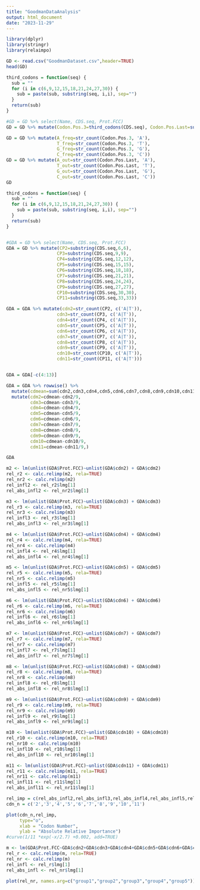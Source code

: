 ```yaml
---
title: "GoodmanDataAnalysis"
output: html_document
date: "2023-11-29"
---
```


```r
library(dplyr)
library(stringr)
library(relaimpo)

GD <- read.csv("GoodmanDataset.csv",header=TRUE)
head(GD)
```

```r
third_codons = function(seq) {
  sub = ""
  for (i in c(6,9,12,15,18,21,24,27,30)) {
    sub = paste(sub, substring(seq, i,i), sep="")
  }
  return(sub)
}

#GD = GD %>% select(Name, CDS.seq, Prot.FCC) 
GD = GD %>% mutate(Codon.Pos.3=third_codons(CDS.seq), Codon.Pos.Last=substring(CDS.seq,33,33))

GD = GD %>% mutate(A_freq=str_count(Codon.Pos.3, 'A'),
                   T_freq=str_count(Codon.Pos.3, 'T'),
                   G_freq=str_count(Codon.Pos.3, 'G'),
                   C_freq=str_count(Codon.Pos.3, 'C'))
GD = GD %>% mutate(A_out=str_count(Codon.Pos.Last, 'A'),
                   T_out=str_count(Codon.Pos.Last, 'T'),
                   G_out=str_count(Codon.Pos.Last, 'G'),
                   C_out=str_count(Codon.Pos.Last, 'C'))
GD
```

```r
third_codons = function(seq) {
  sub = ""
  for (i in c(6,9,12,15,18,21,24,27,30)) {
    sub = paste(sub, substring(seq, i,i), sep="")
  }
  return(sub)
}


#GDA = GD %>% select(Name, CDS.seq, Prot.FCC) 
GDA = GD %>% mutate(CP2=substring(CDS.seq,6,6),
                   CP3=substring(CDS.seq,9,9),
                   CP4=substring(CDS.seq,12,12),
                   CP5=substring(CDS.seq,15,15),
                   CP6=substring(CDS.seq,18,18),
                   CP7=substring(CDS.seq,21,21),
                   CP8=substring(CDS.seq,24,24),
                   CP9=substring(CDS.seq,27,27),
                   CP10=substring(CDS.seq,30,30),
                   CP11=substring(CDS.seq,33,33))

GDA = GDA %>% mutate(cdn2=str_count(CP2, c('A|T')),
                   cdn3=str_count(CP3, c('A|T')),
                   cdn4=str_count(CP4, c('A|T')),
                   cdn5=str_count(CP5, c('A|T')),
                   cdn6=str_count(CP6, c('A|T')),
                   cdn7=str_count(CP7, c('A|T')),
                   cdn8=str_count(CP8, c('A|T')),
                   cdn9=str_count(CP9, c('A|T')),
                   cdn10=str_count(CP10, c('A|T')),
                   cdn11=str_count(CP11, c('A|T')))


GDA = GDA[-c(4:13)]

GDA = GDA %>% rowwise() %>% 
  mutate(cdmean=sum(cdn2,cdn3,cdn4,cdn5,cdn6,cdn7,cdn8,cdn9,cdn10,cdn11)/9) %>%
  mutate(cdm2=cdmean-cdn2/9, 
         cdm3=cdmean-cdn3/9,
         cdm4=cdmean-cdn4/9,
         cdm5=cdmean-cdn5/9,
         cdm6=cdmean-cdn6/9,
         cdm7=cdmean-cdn7/9,
         cdm8=cdmean-cdn8/9,
         cdm9=cdmean-cdn9/9,
         cdm10=cdmean-cdn10/9,
         cdm11=cdmean-cdn11/9,)

GDA
```

```r

m2 <- lm(unlist(GDA$Prot.FCC)~unlist(GDA$cdn2) + GDA$cdm2)
rel_r2 <- calc.relimp(m2, rela=TRUE)
rel_nr2 <- calc.relimp(m2)
rel_infl2 <- rel_r2$lmg[1]
rel_abs_infl2 <- rel_nr2$lmg[1]

m3 <- lm(unlist(GDA$Prot.FCC)~unlist(GDA$cdn3) + GDA$cdm3)
rel_r3 <- calc.relimp(m3, rela=TRUE)
rel_nr3 <- calc.relimp(m3)
rel_infl3 <- rel_r3$lmg[1]
rel_abs_infl3 <- rel_nr3$lmg[1]

m4 <- lm(unlist(GDA$Prot.FCC)~unlist(GDA$cdn4) + GDA$cdm4)
rel_r4 <- calc.relimp(m4, rela=TRUE)
rel_nr4 <- calc.relimp(m4)
rel_infl4 <- rel_r4$lmg[1]
rel_abs_infl4 <- rel_nr4$lmg[1]

m5 <- lm(unlist(GDA$Prot.FCC)~unlist(GDA$cdn5) + GDA$cdm5)
rel_r5 <- calc.relimp(m5, rela=TRUE)
rel_nr5 <- calc.relimp(m5)
rel_infl5 <- rel_r5$lmg[1]
rel_abs_infl5 <- rel_nr5$lmg[1]

m6 <- lm(unlist(GDA$Prot.FCC)~unlist(GDA$cdn6) + GDA$cdm6)
rel_r6 <- calc.relimp(m6, rela=TRUE)
rel_nr6 <- calc.relimp(m6)
rel_infl6 <- rel_r6$lmg[1]
rel_abs_infl6 <- rel_nr6$lmg[1]

m7 <- lm(unlist(GDA$Prot.FCC)~unlist(GDA$cdn7) + GDA$cdm7)
rel_r7 <- calc.relimp(m7, rela=TRUE)
rel_nr7 <- calc.relimp(m7)
rel_infl7 <- rel_r7$lmg[1]
rel_abs_infl7 <- rel_nr7$lmg[1]

m8 <- lm(unlist(GDA$Prot.FCC)~unlist(GDA$cdn8) + GDA$cdm8)
rel_r8 <- calc.relimp(m8, rela=TRUE)
rel_nr8 <- calc.relimp(m8)
rel_infl8 <- rel_r8$lmg[1]
rel_abs_infl8 <- rel_nr8$lmg[1]

m9 <- lm(unlist(GDA$Prot.FCC)~unlist(GDA$cdn9) + GDA$cdm9)
rel_r9 <- calc.relimp(m9, rela=TRUE)
rel_nr9 <- calc.relimp(m9)
rel_infl9 <- rel_r9$lmg[1]
rel_abs_infl9 <- rel_nr9$lmg[1]

m10 <- lm(unlist(GDA$Prot.FCC)~unlist(GDA$cdn10) + GDA$cdm10)
rel_r10 <- calc.relimp(m10, rela=TRUE)
rel_nr10 <- calc.relimp(m10)
rel_infl10 <- rel_r10$lmg[1]
rel_abs_infl10 <- rel_nr10$lmg[1]

m11 <- lm(unlist(GDA$Prot.FCC)~unlist(GDA$cdn11) + GDA$cdm11)
rel_r11 <- calc.relimp(m11, rela=TRUE)
rel_nr11 <- calc.relimp(m11)
rel_infl11 <- rel_r11$lmg[1]
rel_abs_infl11 <- rel_nr11$lmg[1]
```

```r
rel_imp = c(rel_abs_infl2,rel_abs_infl3,rel_abs_infl4,rel_abs_infl5,rel_abs_infl6,rel_abs_infl7,rel_abs_infl8,rel_abs_infl9,rel_abs_infl10,rel_abs_infl11)
cdn_n = c('2','3','4','5','6','7','8','9','10','11')

plot(cdn_n,rel_imp,
     type="o",
     xlab = "Codon Number",
     ylab = "Absolute Relative Importance")
#curve(1/11 *exp(-x/2.7) +0.002, add=TRUE)
```
```r
m <- lm(GDA$Prot.FCC~GDA$cdn2+GDA$cdn3+GDA$cdn4+GDA$cdn5+GDA$cdn6+GDA$cdn7+GDA$cdn8+GDA$cdn9+GDA$cdn10+GDA$cdn11)
rel_r <- calc.relimp(m, rela=TRUE)
rel_nr <- calc.relimp(m)
rel_infl <- rel_r$lmg[1]
rel_abs_infl <- rel_nr$lmg[1]
```
```r
plot(rel_nr, names.arg=c("group1","group2","group3","group4","group5"))
```


